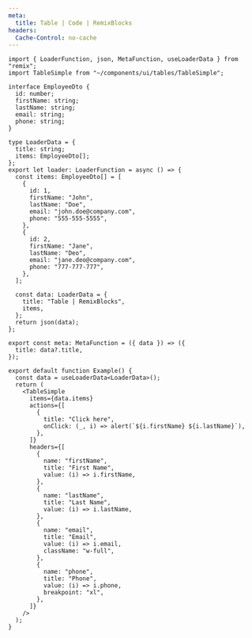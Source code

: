 ```yaml
---
meta:
  title: Table | Code | RemixBlocks
headers:
  Cache-Control: no-cache
---
```


```tsx
import { LoaderFunction, json, MetaFunction, useLoaderData } from "remix";
import TableSimple from "~/components/ui/tables/TableSimple";

interface EmployeeDto {
  id: number;
  firstName: string;
  lastName: string;
  email: string;
  phone: string;
}

type LoaderData = {
  title: string;
  items: EmployeeDto[];
};
export let loader: LoaderFunction = async () => {
  const items: EmployeeDto[] = [
    {
      id: 1,
      firstName: "John",
      lastName: "Doe",
      email: "john.doe@company.com",
      phone: "555-555-5555",
    },
    {
      id: 2,
      firstName: "Jane",
      lastName: "Deo",
      email: "jane.deo@company.com",
      phone: "777-777-777",
    },
  ];

  const data: LoaderData = {
    title: "Table | RemixBlocks",
    items,
  };
  return json(data);
};

export const meta: MetaFunction = ({ data }) => ({
  title: data?.title,
});

export default function Example() {
  const data = useLoaderData<LoaderData>();
  return (
    <TableSimple
      items={data.items}
      actions={[
        {
          title: "Click here",
          onClick: (_, i) => alert(`${i.firstName} ${i.lastName}`),
        },
      ]}
      headers={[
        {
          name: "firstName",
          title: "First Name",
          value: (i) => i.firstName,
        },
        {
          name: "lastName",
          title: "Last Name",
          value: (i) => i.lastName,
        },
        {
          name: "email",
          title: "Email",
          value: (i) => i.email,
          className: "w-full",
        },
        {
          name: "phone",
          title: "Phone",
          value: (i) => i.phone,
          breakpoint: "xl",
        },
      ]}
    />
  );
}
```
